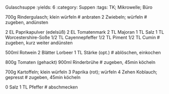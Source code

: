 Gulaschsuppe
:yields: 6
:category: Suppen
:tags: TK; Mikrowelle; Büro

700g Rindergulasch; klein würfeln
# anbraten
2 Zwiebeln; würfeln
# zugeben, andünsten

2 EL Paprikapulver (edelsüß)
2 EL Tomatenmark
2 TL Majoran
1 TL Salz
1 TL Worcestershire-Soße
1/2 TL Cayennepfeffer
1/2 TL Piment
1/2 TL Cumin
# zugeben, kurz weiter andünsten

500ml Rotwein
2 Blätter Lorbeer
1 TL Stärke (opt.)
# ablöschen, einkochen

800g Tomaten (gehackt)
900ml Rinderbrühe
# zugeben, 45min köcheln

700g Kartoffeln; klein würfeln
3 Paprika (rot); würfeln
4 Zehen Koblauch; gepresst
# zugeben, 45min köcheln

0 Salz
1 TL Pfeffer
# abschmecken




